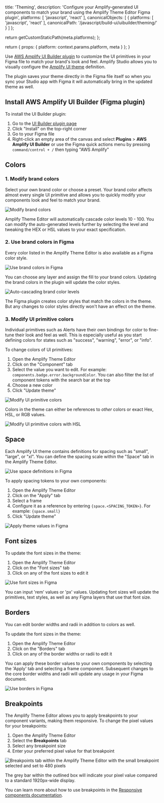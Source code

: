                   
  title: 'Theming',
  description: 'Configure your Amplify-generated UI components to match your brand using the Amplify Theme Editor Figma plugin',
  platforms: [
    'javascript',
    'react'
  ],
  canonicalObjects: [
    {
      platforms: [
        'javascript',
        'react'
      ],
      canonicalPath: '/javascript/build-ui/uibuilder/theming/'
    }
  ]
};

  return getCustomStaticPath(meta.platforms);
};

  return {
    props: {
      platform: context.params.platform,
      meta
    }
  };
}
          

Use [AWS Amplify UI Builder plugin](https://www.figma.com/community/plugin/1040722185526429545) to customize the UI primitives in your Figma file to match your brand's look and feel. Amplify Studio allows you to visually configure the [Amplify UI theme](https://ui.docs.amplify.aws/react/theming) definition.

The plugin saves your theme directly in the Figma file itself so when you sync your Studio app with Figma it will automatically bring in the updated theme as well.

## Install AWS Amplify UI Builder (Figma plugin)

To install the UI Builder plugin:
1. Go to the [UI Builder plugin page](https://www.figma.com/community/plugin/1040722185526429545)
2. Click "Install" on the top-right corner
3. Go to your Figma file
4. Right-click an empty area of the canvas and select **Plugins** > **AWS Amplify UI Builder** or use the Figma quick actions menu by pressing `command/control + /` then typing "AWS Amplify"

## Colors

### 1. Modify brand colors

Select your own brand color or choose a preset. Your brand color affects almost every single UI primitive and allows you to quickly modify your components look and feel to match your brand.

![Modify brand colors](/images/studio/theming/pick-brand-color.gif)

Amplify Theme Editor will automatically cascade color levels 10 - 100. You can modify the auto-generated levels further by selecting the level and tweaking the HEX or HSL values to your exact specification.

### 2. Use brand colors in Figma

Every color listed in the Amplify Theme Editor is also available as a Figma color style.

![Use brand colors in Figma](/images/studio/theming/color-styles.gif)

You can choose any layer and assign the fill to your brand colors. Updating the brand colors in the plugin will update the color styles.

![Auto-cascading brand color levels](/images/studio/theming/brand-color-cascade.gif)

<Callout>
  The Figma plugin creates color styles that match the colors in the theme. But any changes to color styles directly won't have an effect on the theme.
</Callout>

### 3. Modify UI primitive colors

Individual primitives such as Alerts have their own bindings for color to fine-tune their look and feel as well. This is especially useful as you start defining colors for states such as "success", "warning", "error", or "info".

To change colors of UI primitives:
1. Open the Amplify Theme Editor
2. Click on the "Component" tab
3. Select the value you want to edit. For example: `components.badge.error.backgroundColor`. You can also filter the list of component tokens with the search bar at the top
4. Choose a new color
5. Click "Update theme"

![Modify UI primitive colors](/images/studio/theming/component-color.gif)

Colors in the theme can either be references to *other* colors or exact Hex, HSL, or RGB values.

![Modify UI primitive colors with HSL](/images/studio/theming/component-color-hsl.gif)

## Space

Each Amplify UI theme contains definitions for spacing such as "small", "large", or "xl". You can define the spacing scale within the "Space" tab in the Amplify Theme Editor.

![Use space definitions in Figma](/images/studio/theming/space.gif)

To apply spacing tokens to your own components:
1. Open the Amplify Theme Editor
2. Click on the "Apply" tab
3. Select a frame
4. Configure it as a reference by entering `{space.<SPACING_TOKEN>}`. For example: `{space.small}`
5. Click "Update theme"

![Apply theme values in Figma](/images/studio/theming/apply.gif)


## Font sizes

To update the font sizes in the theme:
1. Open the Amplify Theme Editor
2. Click on the "Font sizes" tab
3. Click on any of the font sizes to edit it

![Use font sizes in Figma](/images/studio/theming/font-size.gif)

You can input 'rem' values or 'px' values. Updating font sizes will update the primitives, text styles, as well as any Figma layers that use that font size.

## Borders

You can edit border widths and radii in addition to colors as well.

To update the font sizes in the theme:
1. Open the Amplify Theme Editor
2. Click on the "Borders" tab
3. Click on any of the border widths or radii to edit it

You can apply these border values to your own components by selecting the 'Apply' tab and selecting a frame component. Subsequent changes to the core border widths and radii will update any usage in your Figma document.

![Use borders in Figma](/images/studio/theming/border.gif)

## Breakpoints

The Amplify Theme Editor allows you to apply breakpoints to your component variants, making them responsive. To change the pixel values for your breakpoints:
1. Open the Amplify Theme Editor
2. Select the <strong>Breakpoints</strong> tab
3. Select any breakpoint size
4. Enter your preferred pixel value for that breakpoint

![Breakpoints tab within the Amplify Theme Editor with the small breakpoint selected and set to 480 pixels](/images/studio/responsive/breakpoints.png)


The grey bar within the outlined box will indicate your pixel value compared to a standard 1920px-wide display.

You can learn more about how to use breakpoints in the [Responsive components documentation](/[platform]/build-ui/uibuilder/responsive/).
